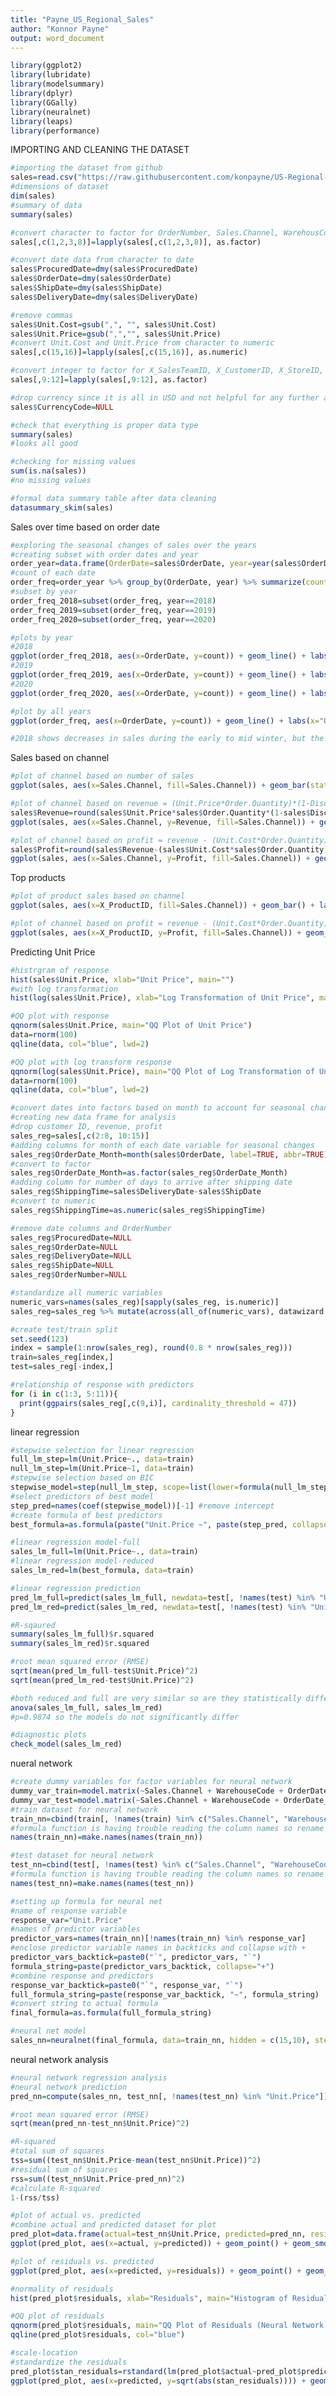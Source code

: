 ```yaml
---
title: "Payne_US_Regional_Sales"
author: "Konnor Payne"
output: word_document
---
```


```r
library(ggplot2)
library(lubridate)
library(modelsummary)
library(dplyr)
library(GGally)
library(neuralnet)
library(leaps)
library(performance)
```

IMPORTING AND CLEANING THE DATASET
```r
#importing the dataset from github
sales=read.csv("https://raw.githubusercontent.com/konpayne/US-Regional-Sales/refs/heads/main/US_Regional_Sales_Data.csv", sep=",")
#dimensions of dataset 
dim(sales)
#summary of data
summary(sales)

#convert character to factor for OrderNumber, Sales.Channel, WarehousCode, CurrencyCode
sales[,c(1,2,3,8)]=lapply(sales[,c(1,2,3,8)], as.factor)

#convert date data from character to date 
sales$ProcuredDate=dmy(sales$ProcuredDate)
sales$OrderDate=dmy(sales$OrderDate)
sales$ShipDate=dmy(sales$ShipDate)
sales$DeliveryDate=dmy(sales$DeliveryDate)

#remove commas
sales$Unit.Cost=gsub(",", "", sales$Unit.Cost)
sales$Unit.Price=gsub(",","", sales$Unit.Price)
#convert Unit.Cost and Unit.Price from character to numeric
sales[,c(15,16)]=lapply(sales[,c(15,16)], as.numeric)

#convert integer to factor for X_SalesTeamID, X_CustomerID, X_StoreID, X_ProductID
sales[,9:12]=lapply(sales[,9:12], as.factor)

#drop currency since it is all in USD and not helpful for any further analysis
sales$CurrencyCode=NULL

#check that everything is proper data type 
summary(sales)
#looks all good 

#checking for missing values 
sum(is.na(sales)) 
#no missing values
```

```r
#formal data summary table after data cleaning 
datasummary_skim(sales)
```


Sales over time based on order date 
```r
#exploring the seasonal changes of sales over the years 
#creating subset with order dates and year
order_year=data.frame(OrderDate=sales$OrderDate, year=year(sales$OrderDate))
#count of each date 
order_freq=order_year %>% group_by(OrderDate, year) %>% summarize(count= n())
#subset by year 
order_freq_2018=subset(order_freq, year==2018)
order_freq_2019=subset(order_freq, year==2019)
order_freq_2020=subset(order_freq, year==2020)
```

```r
#plots by year 
#2018
ggplot(order_freq_2018, aes(x=OrderDate, y=count)) + geom_line() + labs(x="Order Date", y="Number of Sales", title="Order Frequency in 2018") + theme_minimal() + geom_smooth() + scale_x_date(date_labels = "%b", date_breaks="1 month") 
#2019
ggplot(order_freq_2019, aes(x=OrderDate, y=count)) + geom_line() + labs(x="Order Date", y="Number of Sales", title="Order Frequency in 2019") + theme_minimal() + geom_smooth() + scale_x_date(date_labels = "%b", date_breaks="1 month")
#2020
ggplot(order_freq_2020, aes(x=OrderDate, y=count)) + geom_line() + labs(x="Order Date", y="Number of Sales", title="Order Frequency in 2020") + theme_minimal() + geom_smooth() + scale_x_date(date_labels = "%b", date_breaks="1 month")

#plot by all years 
ggplot(order_freq, aes(x=OrderDate, y=count)) + geom_line() + labs(x="Order Date", y="Number of Sales", title="Order Frequenc from 2018 to 2020") + theme_minimal() + geom_smooth() + scale_x_date(date_labels = "%b", date_breaks="1 month")

#2018 shows decreases in sales during the early to mid winter, but the following years 2019 and 2020 show near straight line trends indicating consistent sales across all seasons
```

Sales based on channel 
```r
#plot of channel based on number of sales 
ggplot(sales, aes(x=Sales.Channel, fill=Sales.Channel)) + geom_bar(stat="count") + labs(x="Sales Channel", y="Number of Sales (2018-2020)") 

#plot of channel based on revenue = (Unit.Price*Order.Quantity)*(1-Discount.Applied)
sales$Revenue=round(sales$Unit.Price*sales$Order.Quantity*(1-sales$Discount.Applied), 2)
ggplot(sales, aes(x=Sales.Channel, y=Revenue, fill=Sales.Channel)) + geom_bar(stat="identity") + labs(x="Sales Channel", y="Total Revenue (2018-2020)")

#plot of channel based on profit = revenue - (Unit.Cost*Order.Quantity)
sales$Profit=round(sales$Revenue-(sales$Unit.Cost*sales$Order.Quantity),2)
ggplot(sales, aes(x=Sales.Channel, y=Profit, fill=Sales.Channel)) + geom_bar(stat="identity") + labs(x="Sales Channel", y="Total Profit (2018-2020)")
```


Top products 
```r
#plot of product sales based on channel 
ggplot(sales, aes(x=X_ProductID, fill=Sales.Channel)) + geom_bar() + labs(x="Product ID", y="Number of Sales (2018-2020)") 

#plot of channel based on profit = revenue - (Unit.Cost*Order.Quantity)
ggplot(sales, aes(x=X_ProductID, y=Profit, fill=Sales.Channel)) + geom_bar(stat="identity") + labs(x="Sales Channel", y="Total Profit of Product (2018-2020)")
```



Predicting Unit Price 
```r
#histrgram of response
hist(sales$Unit.Price, xlab="Unit Price", main="")
#with log transformation
hist(log(sales$Unit.Price), xlab="Log Transformation of Unit Price", main="")

#QQ plot with response
qqnorm(sales$Unit.Price, main="QQ Plot of Unit Price")
data=rnorm(100)
qqline(data, col="blue", lwd=2)

#QQ plot with log transform response
qqnorm(log(sales$Unit.Price), main="QQ Plot of Log Transformation of Unit Price")
data=rnorm(100)
qqline(data, col="blue", lwd=2)
```

```r
#convert dates into factors based on month to account for seasonal changes
#creating new data frame for analysis 
#drop customer ID, revenue, profit 
sales_reg=sales[,c(2:8, 10:15)]
#adding columns for month of each date variable for seasonal changes 
sales_reg$OrderDate_Month=month(sales$OrderDate, label=TRUE, abbr=TRUE)
#convert to factor 
sales_reg$OrderDate_Month=as.factor(sales_reg$OrderDate_Month)
#adding column for number of days to arrive after shipping date 
sales_reg$ShippingTime=sales$DeliveryDate-sales$ShipDate
#convert to numeric 
sales_reg$ShippingTime=as.numeric(sales_reg$ShippingTime)

#remove date columns and OrderNumber
sales_reg$ProcuredDate=NULL
sales_reg$OrderDate=NULL
sales_reg$DeliveryDate=NULL
sales_reg$ShipDate=NULL
sales_reg$OrderNumber=NULL

#standardize all numeric variables 
numeric_vars=names(sales_reg)[sapply(sales_reg, is.numeric)]
sales_reg=sales_reg %>% mutate(across(all_of(numeric_vars), datawizard::standardize))

#create test/train split
set.seed(123)
index = sample(1:nrow(sales_reg), round(0.8 * nrow(sales_reg)))
train=sales_reg[index,]
test=sales_reg[-index,]
```

```r
#relationship of response with predictors 
for (i in c(1:3, 5:11)){
  print(ggpairs(sales_reg[,c(9,i)], cardinality_threshold = 47))
}
```

linear regression 
```r
#stepwise selection for linear regression
full_lm_step=lm(Unit.Price~., data=train)
null_lm_step=lm(Unit.Price~1, data=train)
#stepwise selection based on BIC
stepwise_model=step(null_lm_step, scope=list(lower=formula(null_lm_step), upper=formula(full_lm_step)), direction="both", k=log(nrow(train)), trace=FALSE)
#select predictors of best model 
step_pred=names(coef(stepwise_model))[-1] #remove intercept
#create formula of best predictors 
best_formula=as.formula(paste("Unit.Price ~", paste(step_pred, collapse = " + ")))

#linear regression model-full
sales_lm_full=lm(Unit.Price~., data=train)
#linear regression model-reduced
sales_lm_red=lm(best_formula, data=train)
```

```r
#linear regression prediction
pred_lm_full=predict(sales_lm_full, newdata=test[, !names(test) %in% "Unit.Price"])
pred_lm_red=predict(sales_lm_red, newdata=test[, !names(test) %in% "Unit.Price"])

#R-sqaured
summary(sales_lm_full)$r.squared
summary(sales_lm_red)$r.squared

#root mean squared error (RMSE)
sqrt(mean(pred_lm_full-test$Unit.Price)^2)
sqrt(mean(pred_lm_red-test$Unit.Price)^2)

#both reduced and full are very similar so are they statistically different
anova(sales_lm_full, sales_lm_red)
#p=0.9874 so the models do not significantly differ 

#diagnostic plots 
check_model(sales_lm_red)
```

nueral network 
```r
#create dummy variables for factor variables for neural network
dummy_var_train=model.matrix(~Sales.Channel + WarehouseCode + OrderDate_Month + X_SalesTeamID + X_StoreID + X_ProductID - 1, data=train)
dummy_var_test=model.matrix(~Sales.Channel + WarehouseCode + OrderDate_Month + X_SalesTeamID + X_StoreID + X_ProductID - 1, data=test)
#train dataset for neural network 
train_nn=cbind(train[, !names(train) %in% c("Sales.Channel", "WarehouseCode", "OrderDate_Month", "X_SalesTeamID", "X_StoreID", "X_ProductID")], dummy_var_train)
#formula function is having trouble reading the column names so rename for ease 
names(train_nn)=make.names(names(train_nn))

#test dataset for neural network
test_nn=cbind(test[, !names(test) %in% c("Sales.Channel", "WarehouseCode", "OrderDate_Month", "X_SalesTeamID", "X_StoreID", "X_ProductID")], dummy_var_test)
#formula function is having trouble reading the column names so rename for ease 
names(test_nn)=make.names(names(test_nn))

#setting up formula for neural net
#name of response variable
response_var="Unit.Price"
#names of predictor variables
predictor_vars=names(train_nn)[!names(train_nn) %in% response_var]
#enclose predictor variable names in backticks and collapse with +
predictor_vars_backtick=paste0("`", predictor_vars, "`")
formula_string=paste(predictor_vars_backtick, collapse="+")
#combine response and predictors
response_var_backtick=paste0("`", response_var, "`")
full_formula_string=paste(response_var_backtick, "~", formula_string)
#convert string to actual formula
final_formula=as.formula(full_formula_string)

#neural net model
sales_nn=neuralnet(final_formula, data=train_nn, hidden = c(15,10), stepmax = 1e7, linear.output = TRUE)
```

neural network analysis 
```r
#neural network regression analysis 
#neural network prediction
pred_nn=compute(sales_nn, test_nn[, !names(test_nn) %in% "Unit.Price"])$net.result

#root mean squared error (RMSE)
sqrt(mean(pred_nn-test_nn$Unit.Price)^2)

#R-squared 
#total sum of squares
tss=sum((test_nn$Unit.Price-mean(test_nn$Unit.Price))^2)
#residual sum of squares
rss=sum((test_nn$Unit.Price-pred_nn)^2)
#calculate R-squared
1-(rss/tss)

#plot of actual vs. predicted 
#combine actual and predicted dataset for plot 
pred_plot=data.frame(actual=test_nn$Unit.Price, predicted=pred_nn, residuals=test_nn$Unit.Price-pred_nn)
ggplot(pred_plot, aes(x=actual, y=predicted)) + geom_point() + geom_smooth() + theme_minimal() + labs(x="Actual Unit Price", y="Predictions of Unit Price", title="Predicted vs. Actual Values (Neural Network)")

#plot of residuals vs. predicted
ggplot(pred_plot, aes(x=predicted, y=residuals)) + geom_point() + geom_smooth() + theme_minimal() + labs(x="Predicted Values", y="Residuals", title="Residuals vs. Predicted (Neural Network)")

#normality of residuals
hist(pred_plot$residuals, xlab="Residuals", main="Histogram of Residuals (Neural Network)")

#QQ plot of residuals 
qqnorm(pred_plot$residuals, main="QQ Plot of Residuals (Neural Network)")
qqline(pred_plot$residuals, col="blue")

#scale-location 
#standardize the residuals 
pred_plot$stan_residuals=rstandard(lm(pred_plot$actual~pred_plot$predicted))
ggplot(pred_plot, aes(x=predicted, y=sqrt(abs(stan_residuals)))) + geom_point() + geom_smooth() + theme_minimal() + labs(x="Predicted", y="sqrt(|Standardized Residuals|)", title="Scale-Location (Neural Network)")
```





